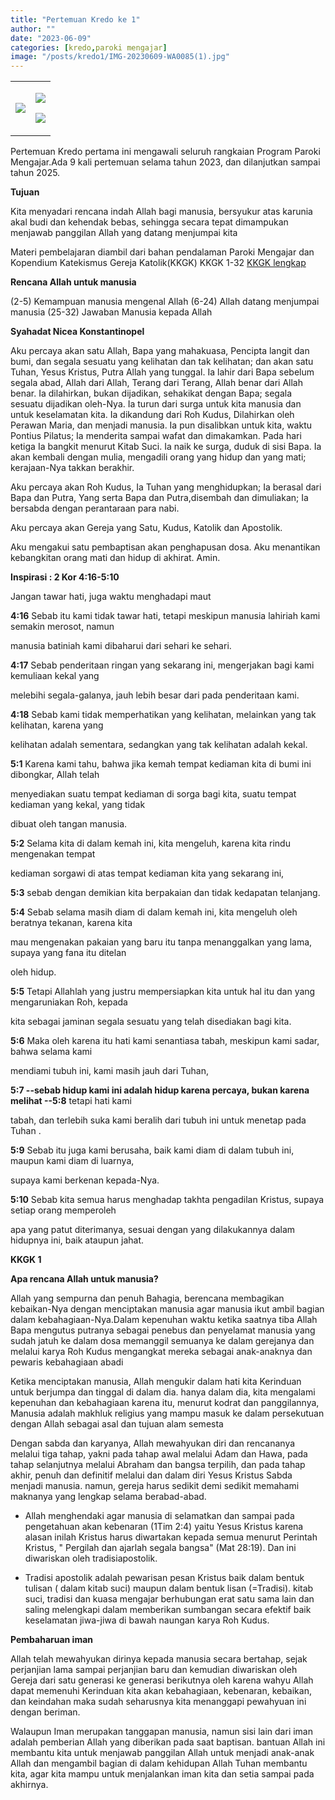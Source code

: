 ```yaml
---
title: "Pertemuan Kredo ke 1"
author: ""
date: "2023-06-09"
categories: [kredo,paroki mengajar]
image: "/posts/kredo1/IMG-20230609-WA0085(1).jpg"
---
```


+-----------------------------------------------+-----------------------------------------------+
| ![](/posts/kredo1/IMG-20230609-WA0089(1).jpg) | ![](/posts/kredo1/IMG-20230609-WA0079(1).jpg) |
|                                               |                                               |
|                                               | ![](/posts/kredo1/IMG-20230609-WA0085(1).jpg) |
+-----------------------------------------------+-----------------------------------------------+
Pertemuan Kredo pertama ini mengawali seluruh rangkaian Program Paroki Mengajar.Ada 9 kali pertemuan selama tahun 2023, dan dilanjutkan sampai tahun 2025.

**Tujuan**

Kita menyadari rencana indah Allah bagi manusia, bersyukur atas karunia akal budi dan kehendak bebas, sehingga secara tepat dimampukan menjawab panggilan Allah yang datang menjumpai kita

Materi pembelajaran diambil dari bahan pendalaman Paroki Mengajar dan Kopendium Katekismus Gereja Katolik(KKGK)  KKGK 1-32
[KKGK lengkap](/posts/KompendiumKatekismus.pdf)

**Rencana Allah untuk manusia**

(2-5) Kemampuan manusia mengenal Allah
(6-24) Allah datang menjumpai manusia
(25-32) Jawaban Manusia kepada Allah


**Syahadat Nicea Konstantinopel** 

Aku percaya akan satu Allah,
Bapa yang mahakuasa,
Pencipta langit dan bumi,
dan segala sesuatu yang kelihatan
dan tak kelihatan;
dan akan satu Tuhan, Yesus Kristus,
Putra Allah yang tunggal.
Ia lahir dari Bapa sebelum segala abad,
Allah dari Allah, Terang dari Terang,
Allah benar dari Allah benar.
Ia dilahirkan, bukan dijadikan,
sehakikat dengan Bapa;
segala sesuatu dijadikan oleh-Nya.
Ia turun dari surga untuk kita manusia
dan untuk keselamatan kita.
Ia dikandung dari Roh Kudus,
Dilahirkan oleh Perawan Maria, dan menjadi manusia.
Ia pun disalibkan untuk kita, waktu Pontius Pilatus;
Ia menderita sampai wafat dan dimakamkan.
Pada hari ketiga Ia bangkit menurut Kitab Suci.
Ia naik ke surga, duduk di sisi Bapa.
Ia akan kembali dengan mulia,
mengadili orang yang hidup dan yang mati;
kerajaan-Nya takkan berakhir.

Aku percaya akan Roh Kudus,
Ia Tuhan yang menghidupkan;
Ia berasal dari Bapa dan Putra,
Yang serta Bapa dan Putra,disembah dan dimuliakan;
Ia bersabda dengan perantaraan para nabi.

Aku percaya akan Gereja yang Satu, Kudus,
Katolik dan Apostolik.

Aku mengakui satu pembaptisan
akan penghapusan dosa.
Aku menantikan kebangkitan orang mati
dan hidup di akhirat. Amin.


**Inspirasi : 2 Kor 4:16-5:10**

Jangan tawar hati, juga waktu menghadapi maut

**4:16** Sebab itu kami tidak tawar hati, tetapi meskipun manusia lahiriah kami semakin merosot, namun

manusia batiniah kami dibaharui dari sehari ke sehari.

**4:17** Sebab penderitaan ringan yang sekarang ini, mengerjakan bagi kami kemuliaan kekal yang

melebihi segala-galanya, jauh lebih besar dari pada penderitaan kami.

**4:18** Sebab kami tidak memperhatikan yang kelihatan, melainkan yang tak kelihatan, karena yang

kelihatan adalah sementara, sedangkan yang tak kelihatan adalah kekal.

**5:1** Karena kami tahu, bahwa jika kemah tempat kediaman kita di bumi ini dibongkar, Allah telah

menyediakan suatu tempat kediaman di sorga bagi kita, suatu tempat kediaman yang kekal, yang tidak

dibuat oleh tangan manusia.

**5:2** Selama kita di dalam kemah ini, kita mengeluh, karena kita rindu mengenakan tempat

kediaman sorgawi di atas tempat kediaman kita yang sekarang ini,

**5:3** sebab dengan demikian kita berpakaian dan tidak kedapatan telanjang.

**5:4** Sebab selama masih diam di dalam kemah ini, kita mengeluh oleh beratnya tekanan, karena kita

mau mengenakan pakaian yang baru itu tanpa menanggalkan yang lama, supaya yang fana itu ditelan

oleh hidup.

**5:5** Tetapi Allahlah yang justru mempersiapkan kita untuk hal itu dan yang mengaruniakan Roh, kepada

kita sebagai jaminan segala sesuatu yang telah disediakan bagi kita.

**5:6** Maka oleh karena itu hati kami senantiasa tabah, meskipun kami sadar, bahwa selama kami

mendiami tubuh ini, kami masih jauh dari Tuhan,

**5:7 \--sebab hidup kami ini adalah hidup karena percaya, bukan karena melihat \--5:8** tetapi hati kami

tabah, dan terlebih suka kami beralih dari tubuh ini untuk menetap pada Tuhan .

**5:9** Sebab itu juga kami berusaha, baik kami diam di dalam tubuh ini, maupun kami diam di luarnya,

supaya kami berkenan kepada-Nya.

**5:10** Sebab kita semua harus menghadap takhta pengadilan Kristus, supaya setiap orang memperoleh

apa yang patut diterimanya, sesuai dengan yang dilakukannya dalam hidupnya ini, baik ataupun jahat.

**KKGK 1**

**Apa rencana Allah untuk manusia?**

Allah yang sempurna dan penuh Bahagia, berencana membagikan kebaikan-Nya dengan menciptakan manusia agar manusia ikut ambil bagian dalam kebahagiaan-Nya.Dalam kepenuhan waktu ketika saatnya tiba Allah Bapa mengutus putranya sebagai penebus dan penyelamat manusia yang sudah jatuh ke dalam dosa memanggil semuanya ke dalam gerejanya dan
melalui karya Roh Kudus mengangkat mereka sebagai anak-anaknya dan pewaris kebahagiaan abadi

Ketika menciptakan manusia, Allah mengukir dalam hati kita Kerinduan untuk berjumpa dan
tinggal di dalam dia. hanya dalam dia, kita mengalami kepenuhan dan kebahagiaan karena itu, menurut kodrat dan panggilannya, Manusia adalah makhluk religius yang mampu masuk ke dalam persekutuan dengan Allah sebagai asal dan tujuan alam semesta

Dengan sabda dan karyanya, Allah mewahyukan diri dan rencananya melalui tiga tahap, yakni pada tahap awal melalui Adam dan Hawa, pada tahap selanjutnya melalui Abraham dan bangsa terpilih, dan pada tahap akhir, penuh dan definitif melalui dan dalam diri Yesus Kristus Sabda menjadi manusia. namun, gereja harus sedikit demi sedikit memahami maknanya yang lengkap selama berabad-abad.

- Allah menghendaki agar manusia di selamatkan dan sampai pada pengetahuan akan kebenaran
(1Tim 2:4) yaitu Yesus Kristus karena alasan inilah Kristus harus diwartakan kepada semua menurut Perintah Kristus, \" Pergilah dan ajarlah segala bangsa\" (Mat 28:19). Dan ini diwariskan oleh tradisiapostolik.

- Tradisi apostolik adalah pewarisan pesan Kristus baik dalam bentuk tulisan ( dalam kitab suci) maupun dalam bentuk lisan (=Tradisi). kitab suci, tradisi dan kuasa mengajar berhubungan erat satu sama lain dan saling melengkapi dalam memberikan sumbangan secara efektif baik keselamatan jiwa-jiwa di bawah naungan karya Roh Kudus.

**Pembaharuan iman**

Allah telah mewahyukan dirinya kepada manusia secara bertahap, sejak perjanjian lama sampai perjanjian baru dan kemudian diwariskan oleh Gereja dari satu generasi ke generasi berikutnya oleh karena wahyu Allah dapat memenuhi Kerinduan kita akan kebahagiaan, kebenaran, kebaikan, dan keindahan maka sudah seharusnya kita menanggapi pewahyuan ini dengan beriman.

Walaupun Iman merupakan tanggapan manusia, namun sisi lain dari iman adalah pemberian Allah yang diberikan pada saat baptisan. bantuan Allah ini membantu kita untuk menjawab panggilan Allah untuk menjadi anak-anak Allah dan mengambil bagian di dalam kehidupan Allah Tuhan membantu kita, agar kita mampu untuk menjalankan iman kita dan setia sampai pada akhirnya.
